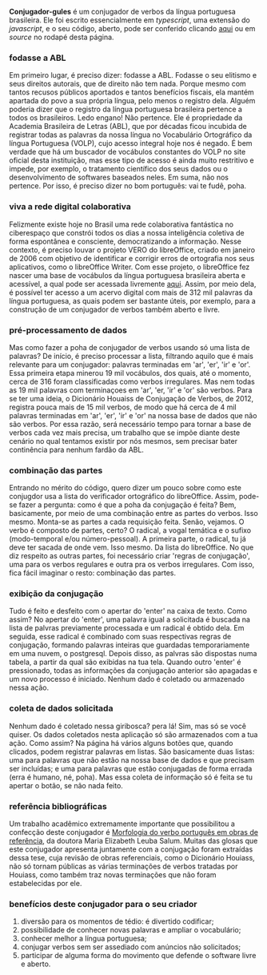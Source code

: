 
**Conjugador-gules**
é um conjugador de verbos da língua portuguesa brasileira. Ele foi escrito essencialmente em 
_typescript_, uma extensão do _javascript_, e o seu código, aberto, pode ser
conferido clicando [aqui](https://github.com/renribsilva/conjugador) ou em _source_
no rodapé desta página.

### fodasse a ABL

Em primeiro lugar, é preciso dizer: fodasse a ABL.
Fodasse o seu elitismo e seus direitos autorais, que de direito não tem nada.
Porque mesmo com tantos recusos públicos aportados e tantos benefícios fiscais, 
ela mantém apartada do povo a sua própria língua, pelo menos o registro dela.
Alguém poderia dizer que o registro da língua portuguesa brasileira pertence a
todos os brasileiros. Ledo engano! Não pertence. 
Ele é propriedade da Academia Brasileira de Letras (ABL), que por décadas 
ficou incubida de registrar todas as palavras da
nossa língua no Vocabulário Ortográfico da língua
Portuguesa (VOLP), cujo acesso integral hoje nos é negado. 
É bem verdade que há um buscador de vocábulos 
constantes do VOLP no site oficial desta
instituição, mas esse tipo de acesso é ainda muito restritivo e impede, por exemplo, 
o tratamento científico dos seus dados ou o desenvolvimento de softwares
baseados neles. Em suma, não nos pertence. Por isso, é preciso dizer
no bom português: vai te fudê, poha.

### viva a rede digital colaborativa

Felizmente existe hoje no Brasil uma rede colaborativa fantástica no ciberespaço que
constrói todos os dias a nossa inteligência coletiva de forma espontânea
e consciente, democratizando a informação. Nesse contexto, é preciso louvar
o projeto VERO do libreOffice, criado em janeiro de 2006 
com objetivo de identificar e corrigir erros de ortografia nos seus aplicativos,
como o libreOffice Writer. Com esse projeto, o libreOffice fez nascer
uma base de vocábulos da língua portuguesa brasileira aberta e acessível, 
a qual pode ser acessada livremente [aqui](https://cgit.freedesktop.org/libreoffice/dictionaries/plain/pt_BR/pt_BR.dic). 
Assim, por meio dela, é possível ter acesso a um acervo digital 
com mais de 312 mil palavras da língua portuguesa, 
as quais podem ser bastante úteis, por exemplo, para a construção de um conjugador de
verbos também aberto e livre.

### pré-processamento de dados

Mas como fazer a poha de conjugador de verbos usando só uma lista de palavras?
De início, é preciso processar a lista, filtrando aquilo que é mais relevante para um 
conjugador: palavras terminadas em 'ar', 'er', 'ir' e 'or'. Essa primeira etapa 
minerou 19 mil vocábulos, dos quais, até o momento, cerca de 316 foram classificadas
como verbos irregulares. Mas nem todas as
19 mil palavras com terminaçoes em 'ar', 'er, 'ir' e 'or' são verbos. Para se ter uma ideia, o
Dicionário Houaiss de Conjugação de Verbos, de 2012, registra pouca mais de 15 mil verbos,
de modo que há cerca de 4 mil palavras terminadas em 'ar', 'er', 'ir' e 'or' na nossa
base de dados que não são verbos. Por essa razão, será necessário tempo para
tornar a base de verbos cada vez mais precisa, um trabalho que se impõe diante deste
cenário no qual tentamos existir por nós mesmos, sem precisar bater continência
para nenhum fardão da ABL.

### combinação das partes

Entrando no mérito do código, quero dizer um pouco sobre como este conjugdor usa a lista 
do verificador ortográfico do libreOffice. Assim, pode-se fazer a pergunta: 
como é que a poha da conjugação é feita? Bem, basicamente, por meio de uma combinação
entre as partes do verbos. Isso mesmo. Monta-se as partes a cada requisição feita. 
Senão, vejamos. O verbo é composto de partes, certo? O radical, a vogal temática
e o sufixo (modo-temporal e/ou número-pessoal). 
A primeira parte, o radical, tu já deve ter sacada de onde vem. Isso mesmo. Da lista
do libreOffice. No que diz respeito as outras partes, foi necessário criar
'regras de conjugação', uma para os verbos regulares e outra pra os verbos
irregulares. Com isso, fica fácil imaginar o resto: combinação das partes.

### exibição da conjugação

Tudo é feito e desfeito com o apertar do 'enter' na caixa de texto. Como assim?
No apertar do 'enter', uma palavra igual a solicitada é buscada na lista de palvras
previamente processada e um radical é obtido dela.
Em seguida, esse radical é combinado com suas respectivas regras de conjugação, formando 
palavras inteiras que guardadas temporariamente em uma
nuvem, o postgresql. Depois disso, as palvras são dispostas numa tabela, a partir
da qual são exibidas na tua tela.
Quando outro 'enter' é pressionado, todas as informações da conjugação anterior
são apagadas e um novo processo é iniciado. Nenhum dado é coletado ou armazenado nessa ação. 

### coleta de dados solicitada

Nenhum dado é coletado nessa giribosca? pera lá! Sim, mas só se você quiser. 
Os dados coletados nesta aplicação só são armazenados
com a tua ação. Como assim? Na página há vários alguns botões que, quando clicados, 
podem registrar palavras em listas. São basicamente duas listas: uma para palavras que 
não estão na nossa base de dados e que precisam ser incluídas; e uma para palavras que estão
conjugadas de forma errada (erra é humano, né, poha). Mas essa coleta de informação só é feita
se tu apertar o botão, se não nada feito.

### referência bibliográficas

Um trabalho acadêmico extremamente importante que possibilitou a confecção 
deste conjugador é [Morfologia do verbo português em obras de referência](https://doi.org/10.11606/T.8.2007.tde-04102007-143455),
da doutora Maria Elizabeth Leuba Salum. Muitas das glosas que este conjugador
apresenta juntamente com a conjugação foram extraídas 
dessa tese, cuja revisão de obras referenciais, como o Dicionário Houiass, não
só tornam públicas as várias terminações de verbos tratadas por Houiass, como também
traz novas terminações que não foram estabelecidas por ele.

### benefícios deste conjugador para o seu criador

1. diversão para os momentos de tédio: é divertido codificar;
2. possibilidade de conhecer novas palavras e ampliar o vocabulário;
3. conhecer melhor a língua portuguesa;
4. conjugar verbos sem ser assediado com anúncios não solicitados;
5. participar de alguma forma do movimento que defende o software livre e aberto.
